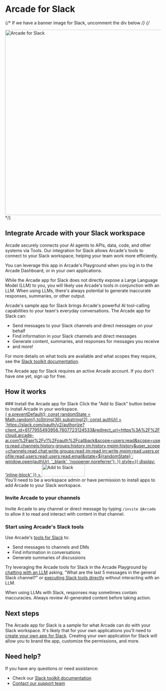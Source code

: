 # Arcade for Slack


{/* If we have a banner image for Slack, uncomment the div below */}
{/*
<div className="flex justify-center my-10">
  <img src="/images/slack-arcade-banner.png" alt="Arcade for Slack" className="rounded-lg shadow-md" width="600" />
</div>
*/}

## Integrate Arcade with your Slack workspace

Arcade securely connects your AI agents to APIs, data, code, and other systems via Tools. Our integration for Slack allows Arcade's tools to connect to your Slack workspace, helping your team work more efficiently.

You can leverage this app in Arcade's Playground when you log in to the Arcade Dashboard, or in your own applications.

While the Arcade app for Slack does not directly expose a Large Language Model (LLM) to you, you will likely use Arcade's tools in conjunction with an LLM. When using LLMs, there's always potential to generate inaccurate responses, summaries, or other output.

Arcade's sample app for Slack brings Arcade's powerful AI tool-calling capabilities to your team's everyday conversations. The Arcade app for Slack can:

- Send messages to your Slack channels and direct messages on your behalf
- Find information in your Slack channels and direct messages
- Generate content, summaries, and responses for messages you receive
- and more!

For more details on what tools are available and what scopes they require, see the [Slack toolkit documentation](/toolkits/social-communication/slack).

<Note>
  The Arcade app for Slack requires an active Arcade account. If you don't have one yet, <SignupLink utmParams={{
            utm_source: "docs",
            utm_medium: "page",
            utm_campaign: "slack-app-install",
          }} linkLocation="docs:slack-app-install">sign up for free</SignupLink>.
</Note>

## How it works

<Steps>
### Install the Arcade app for Slack
Click the "Add to Slack" button below to install Arcade in your workspace.

<div className="mt-8 mb-10">
  <a
    href="#"
    id="slackAuthLink"
    onClick={(e) => {
      e.preventDefault();
      const randomState = Math.random().toString(36).substring(2);
      const authUrl = `https://slack.com/oauth/v2/authorize?client_id=6177955493956.7607723124533&redirect_uri=https%3A%2F%2Fcloud.arcade-ai.com%2Fapi%2Fv1%2Foauth%2Fcallback&scope=users:read&scope=users:read,channels:history,groups:history,im:history,mpim:history&user_scope=channels:read,chat:write,groups:read,im:read,im:write,mpim:read,users.profile:read,users:read,users:read.email&state=${randomState}`;
      window.open(authUrl, '_blank', 'noopener,noreferrer');
    }}
    style={{ display: 'inline-block' }}
  >
    <img
      alt="Add to Slack"
      height="40"
      width="139"
      src="https://platform.slack-edge.com/img/add_to_slack.png"
      srcSet="https://platform.slack-edge.com/img/add_to_slack.png 1x, https://platform.slack-edge.com/img/add_to_slack@2x.png 2x"
    />
  </a>
</div>

<Warning>
  You'll need to be a workspace admin or have permission to install apps to add Arcade to your Slack workspace.
</Warning>

### Invite Arcade to your channels
Invite Arcade to any channel or direct message by typing `/invite @Arcade` to allow it to read and interact with content in that channel.

### Start using Arcade's Slack tools
Use Arcade's [tools for Slack](/toolkits/social-communication/slack) to:
- Send messages to channels and DMs
- Find information in conversations
- Generate summaries of discussions

Try leveraging the Arcade tools for Slack in the Arcade Playground by [chatting with an LLM](https://api.arcade.dev/dashboard/playground/chat) asking, "What are the last 5 messages in the general Slack channel?" or [executing Slack tools directly](https://api.arcade.dev/dashboard/playground/execute?toolId=GetMessagesInChannelByName&toolkits=%5B%5D&authProviders=%5B%5D&secrets=%5B%5D&input=%7B%22owner%22%3A%22ArcadeAI%22%2C%22name%22%3A%22arcade-ai%22%2C%22starred%22%3A%22true%22%2C%22channel_name%22%3A%22general%22%2C%22limit%22%3A%225%22%7D) without interacting with an LLM.

<Warning>
  When using LLMs with Slack, responses may sometimes contain inaccuracies. Always review AI-generated content before taking action.
</Warning>

</Steps>

## Next steps

The Arcade app for Slack is a sample for what Arcade can do with your Slack workspace. It's likely that for your own applications you'll need to [create your own app for Slack](/home/auth-providers/slack). Creating your own application for Slack will allow you to brand the app, customize the permissions, and more.

## Need help?

If you have any questions or need assistance:

- Check our [Slack toolkit documentation](/toolkits/social-communication/slack)
- [Contact our support team](/home/contact-us)
